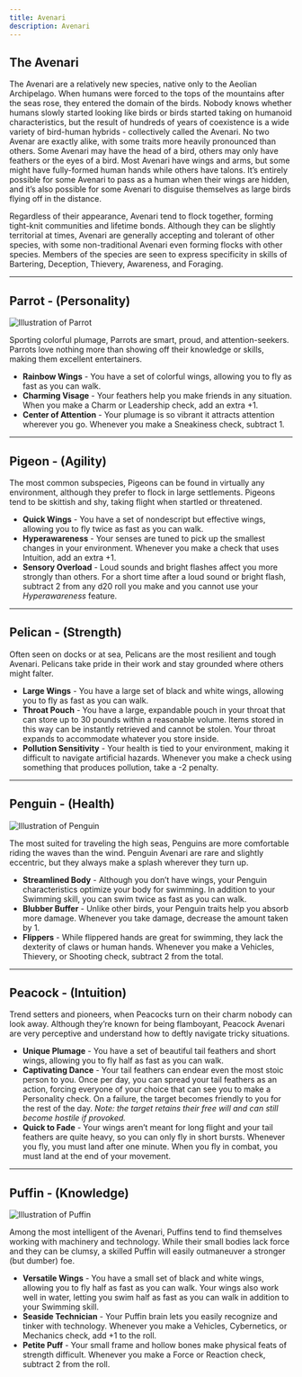 ```yaml
---
title: Avenari
description: Avenari
---
```


## The Avenari

The Avenari are a relatively new species, native only to the Aeolian Archipelago. When humans were forced to the tops of the mountains after the seas rose, they entered the domain of the birds. Nobody knows whether humans slowly started looking like birds or birds started taking on humanoid characteristics, but the result of hundreds of years of coexistence is a wide variety of bird-human hybrids - collectively called the Avenari. No two Avenar are exactly alike, with some traits more heavily pronounced than others. Some Avenari may have the head of a bird, others may only have feathers or the eyes of a bird. Most Avenari have wings and arms, but some might have fully-formed human hands while others have talons. It’s entirely possible for some Avenari to pass as a human when their wings are hidden, and it’s also possible for some Avenari to disguise themselves as large birds flying off in the distance. 

Regardless of their appearance, Avenari tend to flock together, forming tight-knit communities and lifetime bonds. Although they can be slightly territorial at times, Avenari are generally accepting and tolerant of other species, with some non-traditional Avenari even forming flocks with other species. Members of the species are seen to express specificity in skills of Bartering, Deception, Thievery, Awareness, and Foraging.

---

## Parrot - (Personality)

![Illustration of Parrot](../../../assets/avenari/parrot.png)

Sporting colorful plumage, Parrots are smart, proud, and attention-seekers. Parrots love nothing more than showing off their knowledge or skills, making them excellent entertainers.

- **Rainbow Wings** - You have a set of colorful wings, allowing you to fly as fast as you can walk.
- **Charming Visage** - Your feathers help you make friends in any situation. When you make a Charm or Leadership check, add an extra +1.
- **Center of Attention** - Your plumage is so vibrant it attracts attention wherever you go. Whenever you make a Sneakiness check, subtract 1.

---

## Pigeon - (Agility)

The most common subspecies, Pigeons can be found in virtually any environment, although they prefer to flock in large settlements. Pigeons tend to be skittish and shy, taking flight when startled or threatened.

- **Quick Wings** - You have a set of nondescript but effective wings, allowing you to fly twice as fast as you can walk.
- **Hyperawareness** - Your senses are tuned to pick up the smallest changes in your environment. Whenever you make a check that uses Intuition, add an extra +1.
- **Sensory Overload** - Loud sounds and bright flashes affect you more strongly than others. For a short time after a loud sound or bright flash, subtract 2 from any d20 roll you make and you cannot use your *Hyperawareness* feature.

---

## Pelican - (Strength)

Often seen on docks or at sea, Pelicans are the most resilient and tough Avenari. Pelicans take pride in their work and stay grounded where others might falter.

- **Large Wings** - You have a large set of black and white wings, allowing you to fly as fast as you can walk.
- **Throat Pouch** - You have a large, expandable pouch in your throat that can store up to 30 pounds within a reasonable volume. Items stored in this way can be instantly retrieved and cannot be stolen. Your throat expands to accommodate whatever you store inside.
- **Pollution Sensitivity** - Your health is tied to your environment, making it difficult to navigate artificial hazards. Whenever you make a check using something that produces pollution, take a -2 penalty.


---

## Penguin - (Health)

![Illustration of Penguin](../../../assets/avenari/penguin.png)

The most suited for traveling the high seas, Penguins are more comfortable riding the waves than the wind. Penguin Avenari are rare and slightly eccentric, but they always make a splash wherever they turn up.

- **Streamlined Body** - Although you don’t have wings, your Penguin characteristics optimize your body for swimming. In addition to your Swimming skill, you can swim twice as fast as you can walk.
- **Blubber Buffer** - Unlike other birds, your Penguin traits help you absorb more damage. Whenever you take damage, decrease the amount taken by 1.
- **Flippers** - While flippered hands are great for swimming, they lack the dexterity of claws or human hands. Whenever you make a Vehicles, Thievery, or Shooting check, subtract 2 from the total.


---

## Peacock - (Intuition)

Trend setters and pioneers, when Peacocks turn on their charm nobody can look away. Although they’re known for being flamboyant, Peacock Avenari are very perceptive and understand how to deftly navigate tricky situations.

- **Unique Plumage** - You have a set of beautiful tail feathers and short wings, allowing you to fly half as fast as you can walk.
- **Captivating Dance** - Your tail feathers can endear even the most stoic person to you. Once per day, you can spread your tail feathers as an action, forcing everyone of your choice that can see you to make a Personality check. On a failure, the target becomes friendly to you for the rest of the day. *Note: the target retains their free will and can still become hostile if provoked.* 
- **Quick to Fade** - Your wings aren’t meant for long flight and your tail feathers are quite heavy, so you can only fly in short bursts. Whenever you fly, you must land after one minute. When you fly in combat, you must land at the end of your movement.

---

## Puffin - (Knowledge)

![Illustration of Puffin](../../../assets/avenari/puffin.png)

Among the most intelligent of the Avenari, Puffins tend to find themselves working with machinery and technology. While their small bodies lack force and they can be clumsy, a skilled Puffin will easily outmaneuver a stronger (but dumber) foe.

- **Versatile Wings** - You have a small set of black and white wings, allowing you to fly half as fast as you can walk. Your wings also work well in water, letting you swim half as fast as you can walk in addition to your Swimming skill.
- **Seaside Technician** - Your Puffin brain lets you easily recognize and tinker with technology. Whenever you make a Vehicles, Cybernetics, or Mechanics check, add +1 to the roll.
- **Petite Puff** - Your small frame and hollow bones make physical feats of strength difficult. Whenever you make a Force or Reaction check, subtract 2 from the roll.
